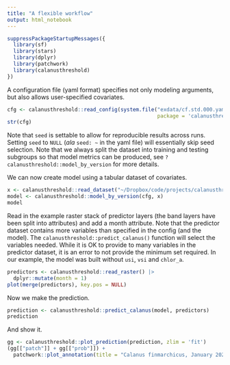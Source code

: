 ```yaml
---
title: "A flexible workflow"
output: html_notebook
---
```


```r
suppressPackageStartupMessages({
  library(sf)
  library(stars)
  library(dplyr)
  library(patchwork)
  library(calanusthreshold)
})
```

A configuration file (yaml format) specifies not only modeling arguments, but also allows user-specified covariates.

```r
cfg <- calanusthreshold::read_config(system.file("exdata/cf.std.000.yaml", 
                                                 package = 'calanusthreshold'))
str(cfg)
```
 
Note that `seed` is settable to allow for reproducible results across runs.  Setting `seed` to `NULL` (*ala* `seed: ~` in the yaml file) will essentially skip seed selection.  Note that we always split the dataset into training and testing subgroups so that model metrics can be produced, see `?calanusthreshold::model_by_version` for more details.

We can now create model using a tabular dataset of covariates.

```r
x <- calanusthreshold::read_dataset("~/Dropbox/code/projects/calanusthreshold/orig/GSTS_Calanus_consolidated.csv")
model <- calanusthreshold::model_by_version(cfg, x)
model
```

Read in the example raster stack of predictor layers (the band layers have been split into attributes) and add a month attribute.  Note that the predictor dataset contains more variables than specified in the config (and the model). The `calanusthreshold::predict_calanus()` function will select the variables needed.  While it is OK to provide to many variables in the predictor dataset, it is an error to not provide the minimum set required. In our example, the model was built without `usi`, `vsi` and `chlor_a`.

```r
predictors <- calanusthreshold::read_raster() |>
  dplyr::mutate(month = 1)
plot(merge(predictors), key.pos = NULL)
```

Now we make the prediction.
```r
prediction <- calanusthreshold::predict_calanus(model, predictors)
prediction
```

And show it.

```r
gg <- calanusthreshold::plot_prediction(prediction, zlim = 'fit')
(gg[["patch"]] + gg[["prob"]]) +
  patchwork::plot_annotation(title = "Calanus finmarchicus, January 2022")
```